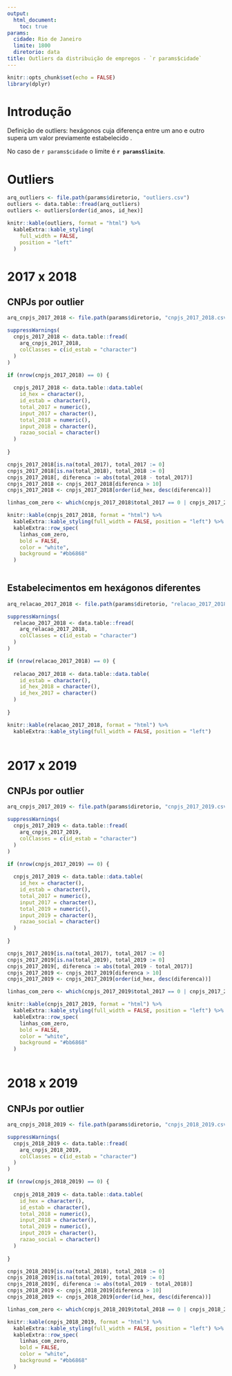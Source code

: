 ```yaml
---
output: 
  html_document:
    toc: true
params:
  cidade: Rio de Janeiro
  limite: 1800
  diretorio: data
title: Outliers da distribuição de empregos - `r params$cidade`
---
```


```r
knitr::opts_chunk$set(echo = FALSE)
library(dplyr)
```

# Introdução

Definição de outliers: hexágonos cuja diferença entre um ano e outro supera um valor previamente estabelecido .

No caso de `r params$cidade` o limite é **`r params$limite`**.

# Outliers

```r
arq_outliers <- file.path(params$diretorio, "outliers.csv")
outliers <- data.table::fread(arq_outliers)
outliers <- outliers[order(id_anos, id_hex)]

knitr::kable(outliers, format = "html") %>% 
  kableExtra::kable_styling(
    full_width = FALSE,
    position = "left"
  )
```

# 2017 x 2018

## CNPJs por outlier

```r
arq_cnpjs_2017_2018 <- file.path(params$diretorio, "cnpjs_2017_2018.csv")

suppressWarnings(
  cnpjs_2017_2018 <- data.table::fread(
    arq_cnpjs_2017_2018, 
    colClasses = c(id_estab = "character")
  )
)

if (nrow(cnpjs_2017_2018) == 0) {
  
  cnpjs_2017_2018 <- data.table::data.table(
    id_hex = character(), 
    id_estab = character(),
    total_2017 = numeric(),
    input_2017 = character(),
    total_2018 = numeric(),
    input_2018 = character(),
    razao_social = character()
  )
  
}

cnpjs_2017_2018[is.na(total_2017), total_2017 := 0]
cnpjs_2017_2018[is.na(total_2018), total_2018 := 0]
cnpjs_2017_2018[, diferenca := abs(total_2018 - total_2017)]
cnpjs_2017_2018 <- cnpjs_2017_2018[diferenca > 10]
cnpjs_2017_2018 <- cnpjs_2017_2018[order(id_hex, desc(diferenca))]

linhas_com_zero <- which(cnpjs_2017_2018$total_2017 == 0 | cnpjs_2017_2018$total_2018 == 0)

knitr::kable(cnpjs_2017_2018, format = "html") %>% 
  kableExtra::kable_styling(full_width = FALSE, position = "left") %>% 
  kableExtra::row_spec(
    linhas_com_zero, 
    bold = FALSE, 
    color = "white", 
    background = "#bb6868"
  )
  
```

## Estabelecimentos em hexágonos diferentes

```r
arq_relacao_2017_2018 <- file.path(params$diretorio, "relacao_2017_2018.csv")

suppressWarnings(
  relacao_2017_2018 <- data.table::fread(
    arq_relacao_2017_2018, 
    colClasses = c(id_estab = "character")
  )
)

if (nrow(relacao_2017_2018) == 0) {
  
  relacao_2017_2018 <- data.table::data.table(
    id_estab = character(), 
    id_hex_2018 = character(),
    id_hex_2017 = character()
  )
  
}

knitr::kable(relacao_2017_2018, format = "html") %>% 
  kableExtra::kable_styling(full_width = FALSE, position = "left")
  
```

# 2017 x 2019

## CNPJs por outlier

```r
arq_cnpjs_2017_2019 <- file.path(params$diretorio, "cnpjs_2017_2019.csv")

suppressWarnings(
  cnpjs_2017_2019 <- data.table::fread(
    arq_cnpjs_2017_2019, 
    colClasses = c(id_estab = "character")
  )
)

if (nrow(cnpjs_2017_2019) == 0) {
  
  cnpjs_2017_2019 <- data.table::data.table(
    id_hex = character(), 
    id_estab = character(),
    total_2017 = numeric(),
    input_2017 = character(),
    total_2019 = numeric(),
    input_2019 = character(),
    razao_social = character()
  )
  
}

cnpjs_2017_2019[is.na(total_2017), total_2017 := 0]
cnpjs_2017_2019[is.na(total_2019), total_2019 := 0]
cnpjs_2017_2019[, diferenca := abs(total_2019 - total_2017)]
cnpjs_2017_2019 <- cnpjs_2017_2019[diferenca > 10]
cnpjs_2017_2019 <- cnpjs_2017_2019[order(id_hex, desc(diferenca))]

linhas_com_zero <- which(cnpjs_2017_2019$total_2017 == 0 | cnpjs_2017_2019$total_2019 == 0)

knitr::kable(cnpjs_2017_2019, format = "html") %>% 
  kableExtra::kable_styling(full_width = FALSE, position = "left") %>% 
  kableExtra::row_spec(
    linhas_com_zero, 
    bold = FALSE, 
    color = "white", 
    background = "#bb6868"
  )
  
```

<!-- ## Estabelecimentos em hexágonos diferentes -->

<!-- ```{r} -->
<!-- arq_relacao_2017_2019 <- file.path(params$diretorio, "relacao_2017_2019.csv") -->

<!-- suppressWarnings( -->
<!--   relacao_2017_2019 <- data.table::fread( -->
<!--     arq_relacao_2017_2019,  -->
<!--     colClasses = c(id_estab = "character") -->
<!--   ) -->
<!-- ) -->

<!-- if (nrow(relacao_2017_2019) == 0) { -->

<!--   relacao_2017_2019 <- data.table::data.table( -->
<!--     id_estab = character(),  -->
<!--     id_hex_2019 = character(), -->
<!--     id_hex_2017 = character() -->
<!--   ) -->

<!-- } -->

<!-- knitr::kable(relacao_2017_2019, format = "html") %>%  -->
<!--   kableExtra::kable_styling(full_width = FALSE, position = "left") -->

<!-- ``` -->

# 2018 x 2019

## CNPJs por outlier

```r
arq_cnpjs_2018_2019 <- file.path(params$diretorio, "cnpjs_2018_2019.csv")

suppressWarnings(
  cnpjs_2018_2019 <- data.table::fread(
    arq_cnpjs_2018_2019, 
    colClasses = c(id_estab = "character")
  )
)

if (nrow(cnpjs_2018_2019) == 0) {
  
  cnpjs_2018_2019 <- data.table::data.table(
    id_hex = character(), 
    id_estab = character(),
    total_2018 = numeric(),
    input_2018 = character(),
    total_2019 = numeric(),
    input_2019 = character(),
    razao_social = character()
  )
  
}

cnpjs_2018_2019[is.na(total_2018), total_2018 := 0]
cnpjs_2018_2019[is.na(total_2019), total_2019 := 0]
cnpjs_2018_2019[, diferenca := abs(total_2019 - total_2018)]
cnpjs_2018_2019 <- cnpjs_2018_2019[diferenca > 10]
cnpjs_2018_2019 <- cnpjs_2018_2019[order(id_hex, desc(diferenca))]

linhas_com_zero <- which(cnpjs_2018_2019$total_2018 == 0 | cnpjs_2018_2019$total_2019 == 0)

knitr::kable(cnpjs_2018_2019, format = "html") %>% 
  kableExtra::kable_styling(full_width = FALSE, position = "left") %>% 
  kableExtra::row_spec(
    linhas_com_zero, 
    bold = FALSE, 
    color = "white", 
    background = "#bb6868"
  )
  
```
